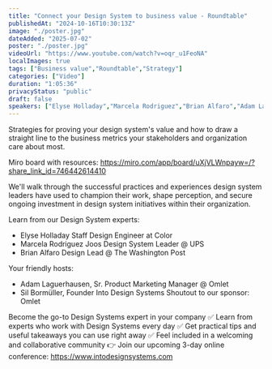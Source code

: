 ```yaml
---
title: "Connect your Design System to business value - Roundtable"
publishedAt: "2024-10-16T10:30:13Z"
image: "./poster.jpg"
dateAdded: "2025-07-02"
poster: "./poster.jpg"
videoUrl: "https://www.youtube.com/watch?v=oqr_u1FeoNA"
localImages: true
tags: ["Business value","Roundtable","Strategy"]
categories: ["Video"]
duration: "1:05:36"
privacyStatus: "public"
draft: false
speakers: ["Elyse Holladay","Marcela Rodriguez","Brian Alfaro","Adam Laguerhausen","Sil Bormüller"]
---
```

Strategies for proving your design system's value and how to draw a straight line to the business metrics your stakeholders and organization care about most.   

Miro board with resources:
https://miro.com/app/board/uXjVLWnpayw=/?share_link_id=746442614410

We'll walk through the successful practices and experiences design system leaders have used to champion their work, shape perception, and secure ongoing investment in design system initiatives within their organization.  

Learn from our Design System experts:  
- Elyse Holladay Staff Design Engineer at Color  
- Marcela Rodriguez Joos Design System Leader @ UPS  
- Brian Alfaro Design Lead @ The Washington Post  

Your friendly hosts:  
- Adam Laguerhausen, Sr. Product Marketing Manager @ Omlet 
- Sil Bormüller, Founder Into Design Systems  Shoutout to our sponsor:  Omlet

Become the go-to Design Systems expert in your company
✅ Learn from experts who work with Design Systems every day
✅ Get practical tips and useful takeaways you can use right away
✅ Feel included in a welcoming and collaborative community
👉 Join our upcoming 3-day online conference: https://www.intodesignsystems.com
